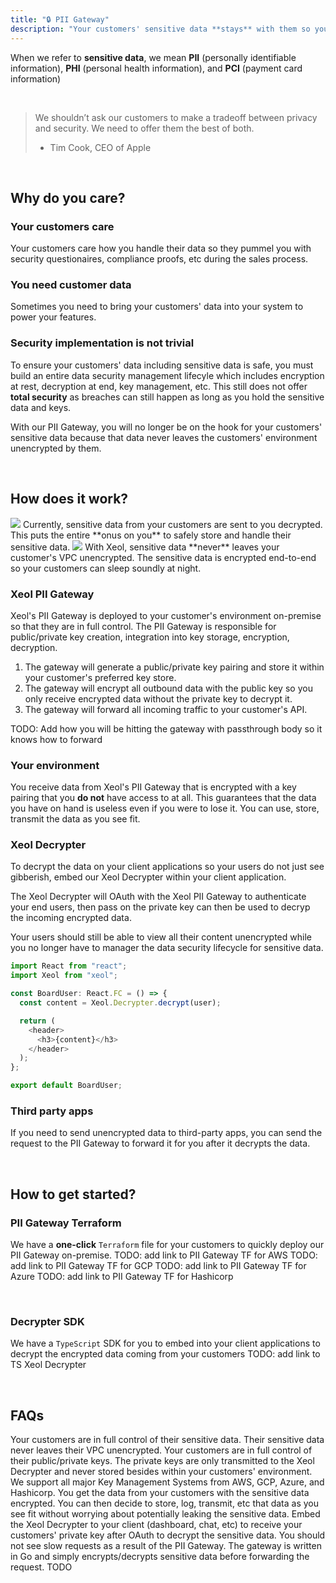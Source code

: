 ```yaml
---
title: "🔒 PII Gateway"
description: "Your customers' sensitive data **stays** with them so you can focus on building product"
---
```

<Info>When we refer to **sensitive data**, we mean **PII** (personally identifiable information), **PHI** (personal health information), and **PCI** (payment card information)</Info>

<br />

> We shouldn’t ask our customers to make a tradeoff between privacy and security. We need to offer them the best of both. 
> 
> - Tim Cook, CEO of Apple

<br />

## Why do you care?
### Your customers care
Your customers care how you handle their data so they pummel you with security questionaires, compliance proofs, etc during the sales process.

### You need customer data
Sometimes you need to bring your customers' data into your system to power your features.

### Security implementation is not trivial
To ensure your customers' data including sensitive data is safe, you must build an entire data security management lifecyle which includes encryption at rest, decryption at end, key management, etc. This still does not offer **total security** as breaches can still happen as long as you hold the sensitive data and keys.

With our PII Gateway, you will no longer be on the hook for your customers' sensitive data because that data never leaves the customers' environment unencrypted by them.

<br />

## How does it work?
<Frame caption="Without Xeol">
  <img src="/images/pii-current.png" />
</Frame>
Currently, sensitive data from your customers are sent to you decrypted. This puts the entire **onus on you** to safely store and handle their sensitive data. 

<Frame caption="With Xeol">
  <img src="/images/pii-gateway.png" />
</Frame>
With Xeol, sensitive data **never** leaves your customer's VPC unencrypted. The sensitive data is encrypted end-to-end so your customers can sleep soundly at night.

### Xeol PII Gateway
Xeol's PII Gateway is deployed to your customer's environment on-premise so that they are in full control.
The PII Gateway is responsible for public/private key creation, integration into key storage, encryption, decryption.

1. The gateway will generate a public/private key pairing and store it within your customer's preferred key store.
2. The gateway will encrypt all outbound data with the public key so you only receive encrypted data without the private key to decrypt it.
3. The gateway will forward all incoming traffic to your customer's API. 

TODO: Add how you will be hitting the gateway with passthrough body so it knows how to forward

### Your environment
You receive data from Xeol's PII Gateway that is encrypted with a key pairing that you **do not** have access to at all. This guarantees that the data you have on hand is useless even if you were to lose it. You can use, store, transmit the data as you see fit.

### Xeol Decrypter
To decrypt the data on your client applications so your users do not just see gibberish, embed our Xeol Decrypter within your client application.

The Xeol Decrypter will OAuth with the Xeol PII Gateway to authenticate your end users, then pass on the private key can then be used to decryp the incoming encrypted data.

Your users should still be able to view all their content unencrypted while you no longer have to manager the data security lifecycle for sensitive data.

```javascript
import React from "react";
import Xeol from "xeol";

const BoardUser: React.FC = () => {
  const content = Xeol.Decrypter.decrypt(user);

  return (
    <header>
      <h3>{content}</h3>
    </header>
  );
};

export default BoardUser;
```

### Third party apps 
If you need to send unencrypted data to third-party apps, you can send the request to the PII Gateway to forward it for you after it decrypts the data.

<br />

## How to get started?
### PII Gateway Terraform
We have a **one-click** `Terraform` file for your customers to quickly deploy our PII Gateway on-premise.
<Tabs>
  <Tab title="AWS">
    TODO: add link to PII Gateway TF for AWS
  </Tab>
  <Tab title="GCP">
    TODO: add link to PII Gateway TF for GCP
  </Tab>
  <Tab title="Azure">
    TODO: add link to PII Gateway TF for Azure
  </Tab>
  <Tab title="Hashicorp">
    TODO: add link to PII Gateway TF for Hashicorp
  </Tab>
</Tabs>

<br />

### Decrypter SDK
We have a `TypeScript` SDK for you to embed into your client applications to decrypt the encrypted data coming from your customers
<Tabs>
  <Tab title="Typescript">
    TODO: add link to TS Xeol Decrypter
  </Tab>
</Tabs>

<br />

## FAQs
<AccordionGroup>  
  <Accordion title="Who has control of my customers' sensitive data?">
    Your customers are in full control of their sensitive data. Their sensitive data never leaves their VPC unencrypted.
  </Accordion>
  <Accordion title="Who has control of the encryption keys?">
    Your customers are in full control of their public/private keys. The private keys are only transmitted to the Xeol Decrypter and never stored besides within your customers' environment.
    We support all major Key Management Systems from AWS, GCP, Azure, and Hashicorp.
  </Accordion>
  <Accordion title="What do you have access to?">
    You get the data from your customers with the sensitive data encrypted. You can then decide to store, log, transmit, etc that data as you see fit without worrying about potentially leaking the sensitive data.
  </Accordion>
  <Accordion title="How can you decrypt the data on your dashboard?">
    Embed the Xeol Decrypter to your client (dashboard, chat, etc) to receive your customers' private key after OAuth to decrypt the sensitive data.
  </Accordion>
  <Accordion title="Will the PII Gateway slow my requests?">
    You should not see slow requests as a result of the PII Gateway. The gateway is written in Go and simply encrypts/decrypts sensitive data before forwarding the request.
  </Accordion>
  <Accordion title="How do you deal with 3P request forwarding and certificates?">
    TODO
  </Accordion>
</AccordionGroup>